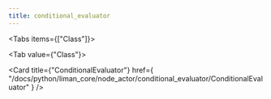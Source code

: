 ```yaml
---
title: conditional_evaluator
---
```


<Tabs items={["Class"]}>

<Tab value={"Class"}>

<Cards >

<Card
  title={"ConditionalEvaluator"}
  href={
    "/docs/python/liman_core/node_actor/conditional_evaluator/ConditionalEvaluator"
  }
/>

</Cards>

</Tab>

</Tabs>
